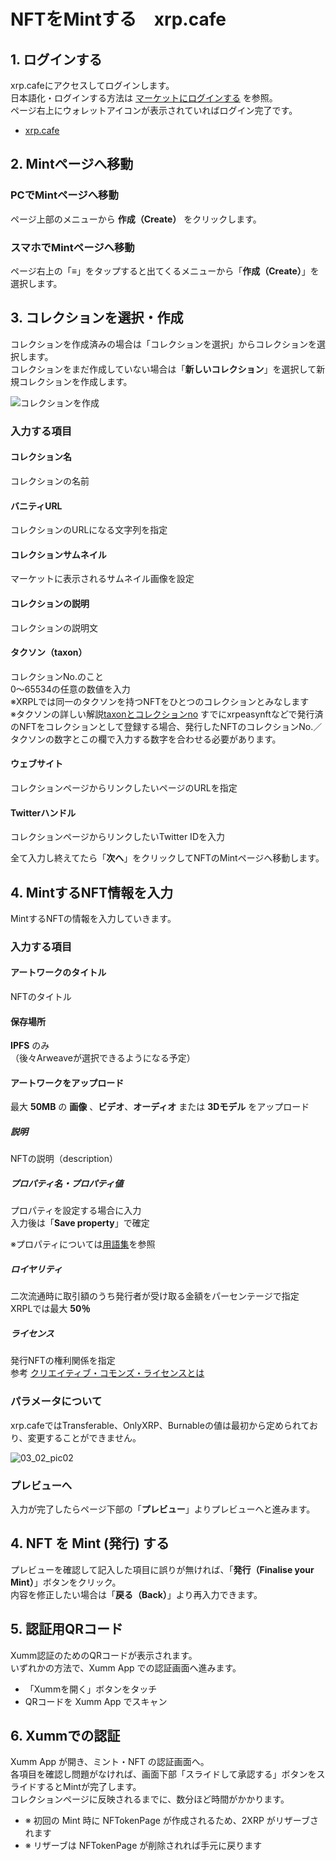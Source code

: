 # NFTをMintする　xrp.cafe

<a id="03_02_01"></a>
## 1. ログインする

xrp.cafeにアクセスしてログインします。  
日本語化・ログインする方法は [マーケットにログインする](/02_how_to_start/02_login) を参照。  
ページ右上にウォレットアイコンが表示されていればログイン完了です。
- [xrp.cafe](https://xrp.cafe/)


<a id="03_02_02"></a>
## 2. Mintページへ移動

### PCでMintページへ移動
ページ上部のメニューから **作成（Create）** をクリックします。

### スマホでMintページへ移動
ページ右上の「≡」をタップすると出てくるメニューから「**作成（Create）**」を選択します。


<a id="03_02_03"></a>
## 3. コレクションを選択・作成

コレクションを作成済みの場合は「コレクションを選択」からコレクションを選択します。  
コレクションをまだ作成していない場合は「**新しいコレクション**」を選択して新規コレクションを作成します。

<img className="" src="/manual_pic/03_02_pic01.png" alt="コレクションを作成" />

### 入力する項目

#### コレクション名
コレクションの名前

#### バニティURL
コレクションのURLになる文字列を指定

#### コレクションサムネイル
マーケットに表示されるサムネイル画像を設定

#### コレクションの説明
コレクションの説明文

#### タクソン（taxon）
コレクションNo.のこと  
0〜65534の任意の数値を入力  
※XRPLでは同一のタクソンを持つNFTをひとつのコレクションとみなします  
※タクソンの詳しい解説[taxonとコレクションno](/03_about/02_memo#taxonとコレクションno) 
すでにxrpeasynftなどで発行済のNFTをコレクションとして登録する場合、発行したNFTのコレクションNo.／タクソンの数字とこの欄で入力する数字を合わせる必要があります。

#### ウェブサイト
コレクションページからリンクしたいページのURLを指定

#### Twitterハンドル
コレクションページからリンクしたいTwitter IDを入力

全て入力し終えてたら「**次へ**」をクリックしてNFTのMintページへ移動します。


<a id="03_01_04"></a>
## 4. MintするNFT情報を入力

MintするNFTの情報を入力していきます。

### 入力する項目

#### アートワークのタイトル
NFTのタイトル

#### 保存場所
**IPFS** のみ  
（後々Arweaveが選択できるようになる予定）

#### アートワークをアップロード
最大 **50MB** の **画像** 、**ビデオ**、**オーディオ** または **3Dモデル** をアップロード

##### 説明
NFTの説明（description）

##### プロパティ名・プロパティ値
プロパティを設定する場合に入力  
入力後は「**Save property**」で確定

※プロパティについては[用語集](/03_about/03_glossary#プロパティ)を参照

##### ロイヤリティ
二次流通時に取引額のうち発行者が受け取る金額をパーセンテージで指定  
XRPLでは最大 **50％**

##### ライセンス
発行NFTの権利関係を指定  
参考 [クリエイティブ・コモンズ・ライセンスとは](https://creativecommons.jp/licenses/)

### パラメータについて
xrp.cafeではTransferable、OnlyXRP、Burnableの値は最初から定められており、変更することができません。

<img className="" src="/manual_pic/03_02_pic02.png" alt="03_02_pic02" />

### プレビューへ

入力が完了したらページ下部の「**プレビュー**」よりプレビューへと進みます。


<a id="03_01_04"></a>
## 4. NFT を Mint (発行) する

プレビューを確認して記入した項目に誤りが無ければ、「**発行（Finalise your Mint）**」ボタンをクリック。  
内容を修正したい場合は「**戻る（Back）**」より再入力できます。


<a id="03_01_05"></a>
## 5. 認証用QRコード

Xumm認証のためのQRコードが表示されます。  
いずれかの方法で、Xumm App での認証画面へ進みます。

- 「Xummを開く」ボタンをタッチ
- QRコードを Xumm App でスキャン


<a id="03_01_06"></a>
## 6. Xummでの認証

Xumm App が開き、ミント・NFT の認証画面へ。  
各項目を確認し問題がなければ、画面下部「スライドして承認する」ボタンをスライドするとMintが完了します。  
コレクションページに反映されるまでに、数分ほど時間がかかります。


- ※ 初回の Mint 時に NFTokenPage が作成されるため、2XRP がリザーブされます
- ※ リザーブは NFTokenPage が削除されれば手元に戻ります
